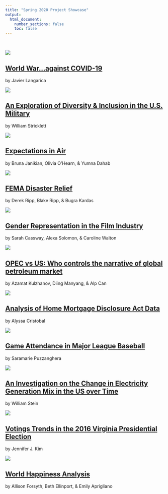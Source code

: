 ```yaml
---
title: "Spring 2020 Project Showcase"
output:
  html_document:
    number_sections: false
    toc: false
---
```


<br>

<div class = "row"><div class = "col-md-5">
<img src="showcase/2020-Spring/thumbnails/covid_pandemic.gif">
</div><div class = "col-md-7">
## [World War...against COVID-19](showcase/2020-Spring/covid_pandemic.html){target="_blank"}
by Javier Langarica
</div></div>

<div class = "row"><div class = "col-md-5">
<img src="showcase/2020-Spring/thumbnails/diversity_in_us_military.png">
</div><div class = "col-md-7">
## [An Exploration of Diversity & Inclusion in the U.S. Military](showcase/2020-Spring/diversity_in_us_military.html){target="_blank"}
by William Stricklett<br>
[<i class="fas fa-video"></i>](https://youtu.be/2g75nCwCwQw){target="_blank"}
</div></div>

<div class = "row"><div class = "col-md-5">
<img src="showcase/2020-Spring/thumbnails/expectations_in_air.png">
</div><div class = "col-md-7">
## [Expectations in Air](showcase/2020-Spring/expectations_in_air.html){target="_blank"}
by Bruna Janikian, Olivia O’Hearn, & Yumna Dahab<br>
[<i class="fas fa-video"></i>](https://youtu.be/a9iGzrSEdf4){target="_blank"}
</div></div>

<div class = "row"><div class = "col-md-5">
<img src="showcase/2020-Spring/thumbnails/fema_disaster_relief.png">
</div><div class = "col-md-7">
## [FEMA Disaster Relief](showcase/2020-Spring/fema_disaster_relief.html){target="_blank"}
by Derek Ripp, Blake Ripp, & Bugra Kardas
</div></div>

<div class = "row"><div class = "col-md-5">
<img src="showcase/2020-Spring/thumbnails/gender_representation_in_film.png">
</div><div class = "col-md-7">
## [Gender Representation in the Film Industry](showcase/2020-Spring/gender_representation_in_film.html){target="_blank"}
by Sarah Cassway, Alexa Solomon, & Caroline Walton
</div></div>

<div class = "row"><div class = "col-md-5">
<img src="showcase/2020-Spring/thumbnails/global_oil_markets.png">
</div><div class = "col-md-7">
## [OPEC vs US: Who controls the narrative of global petroleum market](showcase/2020-Spring/global_oil_markets.html){target="_blank"}
by Azamat Kulzhanov, Diing Manyang, & Alp Can
</div></div>

<div class = "row"><div class = "col-md-5">
<img src="showcase/2020-Spring/thumbnails/home_mortages.png">
</div><div class = "col-md-7">
## [Analysis of Home Mortgage Disclosure Act Data](showcase/2020-Spring/home_mortages.html){target="_blank"}
by Alyssa Cristobal
</div></div>

<div class = "row"><div class = "col-md-5">
<img src="showcase/2020-Spring/thumbnails/mlb_attendance.png">
</div><div class = "col-md-7">
## [Game Attendance in Major League Baseball](showcase/2020-Spring/mlb_attendance.html){target="_blank"}
by Saramarie Puzzanghera
</div></div>

<div class = "row"><div class = "col-md-5">
<img src="showcase/2020-Spring/thumbnails/us_electricity_generation_mix.png">
</div><div class = "col-md-7">
## [An Investigation on the Change in Electricity Generation Mix in the US over Time](showcase/2020-Spring/us_electricity_generation_mix.html){target="_blank"}
by William Stein<br>
[<i class="fas fa-video"></i>](https://youtu.be/L5NOlVQx4A4){target="_blank"}</p>
</div></div>

<div class = "row"><div class = "col-md-5">
<img src="showcase/2020-Spring/thumbnails/virginia_presidential_voting.png">
</div><div class = "col-md-7">
## [Votings Trends in the 2016 Virginia Presidential Election](showcase/2020-Spring/virginia_presidential_voting.html){target="_blank"}
by Jennifer J. Kim
</div></div>

<div class = "row"><div class = "col-md-5">
<img src="showcase/2020-Spring/thumbnails/world_happiness.png">
</div><div class = "col-md-7">
## [World Happiness Analysis](showcase/2020-Spring/world_happiness.html){target="_blank"}
by Allison Forsyth, Beth Ellinport, & Emily Aprigliano<br>
[<i class="fas fa-video"></i>](https://youtu.be/0RNGeT_Qs9w){target="_blank"}</p>
</div></div>
